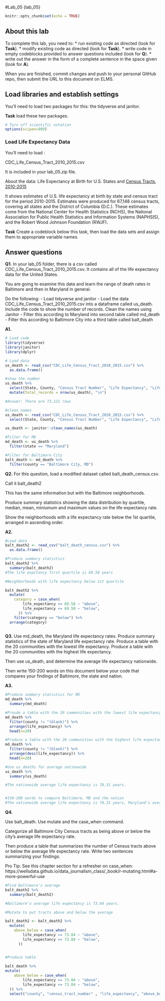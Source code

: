 #Lab_05  {lab_05}

```r
knitr::opts_chunk$set(echo = TRUE)
```

## About this lab

To complete this lab, you need to:
* run existing code as directed (look for **Task**).
* modify existing code as directed (look for **Task**).
* write code in empty codeblocks provided to answer questions included (look for **Q**).
* write out the answer in the form of a complete sentence in the space given (look for **A**).

When you are finished, commit changes and push to your personal GitHub repo, then submit the URL to this document on ELMS.

## Load libraries and establish settings

You'll need to load two packages for this: the tidyverse and janitor.

**Task** load these two packages.

```r
# Turn off scientific notation
options(scipen=999)

```

### Load Life Expectancy Data

You'll need to load :

CDC_Life_Census_Tract_2010_2015.csv

It is included in your lab_05.zip file.


About the data: 
Life Expectancy at Birth for U.S. States and [Census Tracts, 2010-2015](https://www.cdc.gov/nchs/data-visualization/life-expectancy/index.html) 

It shows estimates of U.S. life expectancy at birth by state and census tract for the period 2010-2015. Estimates were produced for 67,148 census tracts, covering all states and the District of Columbia (D.C.). These estimates come from the National Center for Health Statistics (NCHS), the National Association for Public Health Statistics and Information Systems (NAPHSIS), and the Robert Wood Johnson Foundation (RWJF).


**Task** Create a codeblock below this task, then load the data sets and assign them to appropriate variable names. 

## Answer questions

**Q1.** In your lab_05 folder, there is a csv called CDC_Life_Census_Tract_2010_2015.csv.  It contains all of the life expectancy data for the United States.

You are going to examine this data and learn the range of death rates in Baltimore and then in Maryland in general.

Do the following:
-  Load tidyverse and janitor
-  Load the data CDC_Life_Census_Tract_2010_2015.csv into a dataframe called us_death. 
Include the code to show the number of records. Clean the names using Janitor
-  Filter this according to Maryland into second table called md_death
-  Filter this according to Baltimore City into a third table called balt_death

**A1.**

```r
# Load code
library(tidyverse)
library(janitor)
library(dplyr)

# Load data
us_death <- read_csv("CDC_Life_Census_Tract_2010_2015.csv") %>% 
  as.data.frame()

#show the number
us_death %>%
  select(State, County, "Census Tract Number", "Life Expectancy", "Life Expectancy Range") %>%
  mutate(Total_records = nrow(us_death), "\n")

#Answer: There are 73,121 rows

#clean names
us_death <- read_csv("CDC_Life_Census_Tract_2010_2015.csv") %>% 
  select(State, County, "Census Tract Number", "Life Expectancy", "Life Expectancy Range")

us_death <- janitor::clean_names(us_death)

#Filter for MD
md_death <- us_death %>%
  filter(state == "Maryland")

#Filter for Baltimore City
balt_death <- md_death %>%
  filter(county == "Baltimore City, MD")

```

**Q2.** 
For this question, load a modified dataset called balt_death_census.csv.

Call it balt_death2

This has the same information but with the Baltimore neighborhoods. 

Produce summary statistics showing the data distribution by quartile, median, mean, miniumum and maximum values on the life expectancy rate.

Show the neighborhoods with a life expectancy rate below the 1st quartile, arranged in ascending order. 


**A2.** 
```r
#Load data
balt_death2 <- read_csv("balt_death_census.csv") %>% 
  as.data.frame()

#Produce summary statistics
balt_death2 %>%
  summary(balt_death2)
#The life expctancy first quartile is 69.58 years

#Neighborhoods with life expectancy below 1st quartile

balt_death2 %>%
  mutate(
    category = case_when(
        life_expectancy >= 69.58 ~ "above",
        life_expectancy <= 69.58 ~ "below",
      )) %>%
    filter(category == "below") %>%
  arrange(category)
  


```

**Q3.** Use md_death, the Maryland life expectancy rates.
Produce summary statistics of the state of Maryland life expectancy rate. 
Produce a table with the 20 communities with the lowest life expectancy. 
Produce a table with the 20 communities with the highest life expectancy. 

Then use us_death, and determine the average life expectancy nationwide.

Then write 150-200 words on this document below your code that compares your findings of Baltimore, the state and nation. 

**A3.**

```r
#Produce summary statistics for MD
md_death %>%
  summary(md_death)

#Proude a table with the 20 communities with the lowest life expectancy
md_death %>%
  filter(county != "(blank)") %>%
  arrange(life_expectancy) %>%
  head(n=20)

#Produce a table with the 20 communities with the highest life expectancy
md_death %>%
  filter(county != "(blank)") %>%
  arrange(desc(life_expectancy)) %>%
  head(n=20)

#Use us_deaths for average nationwide
us_death %>%
  summary(us_death)

#The nationwide average life expectancy is 78.31 years.


#150-200 words to compare Baltimore, MD and the nation
#The nationwide average life expectancy is 78.31 years, Maryland's average is around the same at 78.7 years, but Baltimore City's average is 73.04 years, which is about five years below both the state and nation averages. In the nation's 20 lowest life expectancies, major cities (like Baltimore) were New York at 59 years and St. Louis t 60.7 years. The 20th city on this list had a life expectancy of 62 years, but Baltimore was below the nation's first quartile of 75.80 years. In comparison to the state's 20 census tracts with the lowest life expectancy, Baltimore City tracts held 19 out of those 20 spots. The state's first quartile life expectancy was 76.4 years, which is about 3 years higher than Baltimore. So in summary, Baltimore's life expectancy is in the first quartile of both the national and state life expectancies, which means it is in the lower 25% of both. While it is not as low as the nation's worst 20 counties, it did account for almost all of the state's 20 lowest census tracts in life expectancy.


```

**Q4.**

Use balt_death. Use mutate and the case_when command.

Categorize all Baltimore City Census tracts as being above or below the city's average life expectancy rate. 

Then produce a table that summarizes the number of Census tracts above or below the average life expectancy rate. Write two sentences summarizing your findings.

Pro Tip: See this chapter section for a refresher on case_when: https://wellsdata.github.io/data_journalism_class/_book/r-mutating.html#a-more-powerful-use


```r
#Find Baltimore's average
balt_death2 %>%
  summary(balt_death2)

#Baltimore's average life expectancy is 73.04 years.

#Mutate to put tracts above and below the average

balt_death2 <- balt_death2 %>%
  mutate(
    above_below = case_when(
        life_expectancy >= 73.04 ~ "above",
        life_expectancy <= 73.04 ~ "below",
      )) 


#Produce table
  
balt_death %>%  
mutate(
    above_below = case_when(
        life_expectancy >= 73.04 ~ "above",
        life_expectancy <= 73.04 ~ "below",
  )) %>% 
  select("county", "census_tract_number" , "life_expectancy", "above_below")


```



